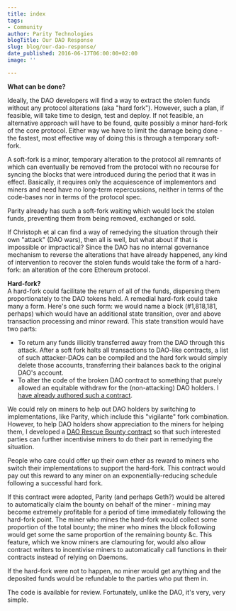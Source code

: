```yaml
---
title: index
tags:
- Community
author: Parity Technologies
blogTitle: Our DAO Response
slug: blog/our-dao-response/
date_published: 2016-06-17T06:00:00+02:00
image: ''

---
```

**What can be done?**

Ideally, the DAO developers will find a way to extract the stolen funds without any protocol alterations (aka "hard fork"). However, such a plan, if feasible, will take time to design, test and deploy. If not feasible, an alternative approach will have to be found, quite possibly a minor hard-fork of the core protocol. Either way we have to limit the damage being done - the fastest, most effective way of doing this is through a temporary soft-fork.

A soft-fork is a minor, temporary alteration to the protocol all remnants of which can eventually be removed from the protocol with no recourse for syncing the blocks that were introduced during the period that it was in effect. Basically, it requires only the acquiescence of implementors and miners and need have no long-term repercussions, neither in terms of the code-bases nor in terms of the protocol spec.

Parity already has such a soft-fork waiting which would lock the stolen funds, preventing them from being removed, exchanged or sold.

If Christoph et al can find a way of remedying the situation through their own "attack" (DAO wars), then all is well, but what about if that is impossible or impractical? Since the DAO has no internal governance mechanism to reverse the alterations that have already happened, any kind of intervention to recover the stolen funds would take the form of a hard-fork: an alteration of the core Ethereum protocol.

**Hard-fork?**  
A hard-fork could facilitate the return of all of the funds, dispersing them proportionately to the DAO tokens held. A remedial hard-fork could take many a form. Here's one such form: we would name a block (#1,818,181, perhaps) which would have an additional state transition, over and above transaction processing and minor reward. This state transition would have two parts:

* To return any funds illicitly transferred away from the DAO through this attack. After a soft fork halts all transactions to DAO-like contracts, a list of such attacker-DAOs can be compiled and the hard fork would simply delete those accounts, transferring their balances back to the original DAO's account.
* To alter the code of the broken DAO contract to something that purely allowed an equitable withdraw for the (non-attacking) DAO holders. I[ have already authored such a contract](https://github.com/paritytech/withdraw-dao).

We could rely on miners to help out DAO holders by switching to implementations, like Parity, which include this "vigilante" fork combination. However, to help DAO holders show appreciation to the miners for helping them, I developed a [DAO Rescue Bounty contract](https://github.com/paritytech/hardforkbounty/blob/master/hardforkbounty.sol) so that such interested parties can further incentivise miners to do their part in remedying the situation.

People who care could offer up their own ether as reward to miners who switch their implementations to support the hard-fork. This contract would pay out this reward to any miner on an exponentially-reducing schedule following a successful hard fork.

If this contract were adopted, Parity (and perhaps Geth?) would be altered to automatically claim the bounty on behalf of the miner - mining may become extremely profitable for a period of time immediately following the hard-fork point. The miner who mines the hard-fork would collect some proportion of the total bounty; the miner who mines the block following would get some the same proportion of the remaining bounty &c. This feature, which we know miners are clamouring for, would also allow contract writers to incentivise miners to automatically call functions in their contracts instead of relying on Daemons.

If the hard-fork were not to happen, no miner would get anything and the deposited funds would be refundable to the parties who put them in.

The code is available for review. Fortunately, unlike the DAO, it's very, very simple.